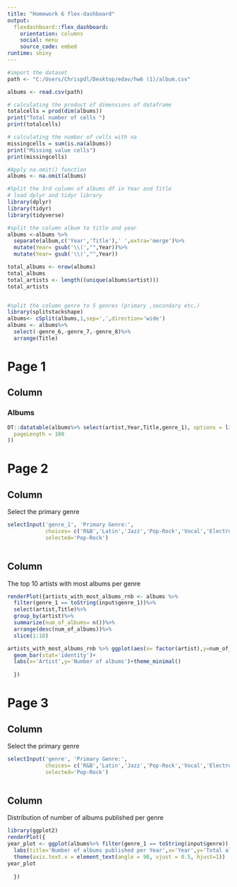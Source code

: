 ```yaml
---
title: "Homework 6 flex-dashboard"
output: 
  flexdashboard::flex_dashboard:
    orientation: columns
    social: menu
    source_code: embed
runtime: shiny
---
```




```r
#import the dataset
path <- "C:/Users/Chrispdl/Desktop/edav/hw6 (1)/album.csv"

albums <- read.csv(path)

# calculating the product of dimensions of dataframe 
totalcells = prod(dim(albums))
print("Total number of cells ")
print(totalcells)

# calculating the number of cells with na
missingcells = sum(is.na(albums))
print("Missing value cells")
print(missingcells)

#Apply na.omit() function
albums <- na.omit(albums) 

#Split the 3rd column of albums df in Year and Title
# load dplyr and tidyr library
library(dplyr)
library(tidyr)
library(tidyverse)

#split the column album to title and year
albums <-albums %>%
  separate(album,c('Year','Title'),' ',extra='merge')%>%
  mutate(Year= gsub('\\(',"",Year))%>%
  mutate(Year= gsub('\\)',"",Year))

total_albums <- nrow(albums)
total_albums
total_artists <- length((unique(albums$artist)))
total_artists


#split the column genre to 5 genres (primary ,secondary etc.)
library(splitstackshape)
albums<- cSplit(albums,1,sep=',',direction='wide')
albums <- albums%>%
  select(-genre_6,-genre_7,-genre_8)%>%
  arrange(Title)

```
Page 1
===================================== 

Column
-----------------------------------------------------------------------

### Albums 

    
```r
DT::datatable(albums%>% select(artist,Year,Title,genre_1), options = list(
  pageLength = 100
))
```

Page 2
===================================== 

Column {.sidebar}
-----------------------------------------------------------------------
 Select the primary genre 
 
```r
selectInput('genre_1', 'Primary Genre:', 
            choices= c('R&B','Latin','Jazz','Pop-Rock','Vocal','Electronic','Rap'),
            selected='Pop-Rock')
    
```

Column
-----------------------------------------------------------------------

The top 10 artists with most albums per genre

```r
renderPlot({artists_with_most_albums_rnb <- albums %>%
  filter(genre_1 == toString(input$genre_1))%>%
  select(artist,Title)%>%
  group_by(artist)%>%
  summarize(num_of_albums= n())%>%
  arrange(desc(num_of_albums))%>%
  slice(1:10)

artists_with_most_albums_rnb %>% ggplot(aes(x= factor(artist),y=num_of_albums))+
  geom_bar(stat='identity')+
  labs(x='Artist',y='Number of albums')+theme_minimal()
  
  })

```


Page 3
===================================== 

Column {.sidebar}
-----------------------------------------------------------------------
 Select the primary genre 
 
```r
selectInput('genre', 'Primary Genre:', 
            choices= c('R&B','Latin','Jazz','Pop-Rock','Vocal','Electronic','Rap'),
            selected='Pop-Rock')
    
```

Column
-----------------------------------------------------------------------

Distribution of number of albums published per genre

```r
library(ggplot2)
renderPlot({
year_plot <- ggplot(albums%>% filter(genre_1 == toString(input$genre)),aes(x=Year))+geom_bar(color='black',fill='lightblue')+
  labs(title='Number of albums published per Year',x='Year',y='Total albums')+
  theme(axis.text.x = element_text(angle = 90, vjust = 0.5, hjust=1))
year_plot
  
  })

```

